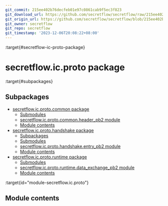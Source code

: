 ```yaml
---
git_commit: 215ee402b76decfeb01e97c0861cab9f5ec3f823
git_download_url: https://github.com/secretflow/secretflow/raw/215ee402b76decfeb01e97c0861cab9f5ec3f823/docs/source/secretflow.ic.proto.rst
git_origin_url: https://github.com/secretflow/secretflow/blob/215ee402b76decfeb01e97c0861cab9f5ec3f823/docs/source/secretflow.ic.proto.rst
git_owner: secretflow
git_repo: secretflow
git_timestamp: '2023-12-06T20:08:22+08:00'
---
```


:target{#secretflow-ic-proto-package}

# secretflow\.ic.proto package

:target{#subpackages}

## Subpackages

<TableOfContents>


  - [secretflow.ic.proto.common package](secretflow.ic.proto.ic.proto.common.mdx)
    - [Submodules](secretflow.ic.proto.ic.proto.common.mdx#submodules)
    - [secretflow.ic.proto.common.header\_pb2 module](secretflow.ic.proto.ic.proto.common.mdx#module-secretflow.ic.proto.common.header_pb2)
    - [Module contents](secretflow.ic.proto.ic.proto.common.mdx#module-secretflow.ic.proto.common)
  - [secretflow.ic.proto.handshake package](secretflow.ic.proto.ic.proto.handshake.mdx)
    - [Subpackages](secretflow.ic.proto.ic.proto.handshake.mdx#subpackages)
    - [Submodules](secretflow.ic.proto.ic.proto.handshake.mdx#submodules)
    - [secretflow.ic.proto.handshake.entry\_pb2 module](secretflow.ic.proto.ic.proto.handshake.mdx#module-secretflow.ic.proto.handshake.entry_pb2)
    - [Module contents](secretflow.ic.proto.ic.proto.handshake.mdx#module-secretflow.ic.proto.handshake)
  - [secretflow.ic.proto.runtime package](secretflow.ic.proto.ic.proto.runtime.mdx)
    - [Submodules](secretflow.ic.proto.ic.proto.runtime.mdx#submodules)
    - [secretflow.ic.proto.runtime.data\_exchange\_pb2 module](secretflow.ic.proto.ic.proto.runtime.mdx#module-secretflow.ic.proto.runtime.data_exchange_pb2)
    - [Module contents](secretflow.ic.proto.ic.proto.runtime.mdx#module-secretflow.ic.proto.runtime)
</TableOfContents>

:target{id="module-secretflow.ic.proto"}

## <Target id="module-contents" />Module contents
